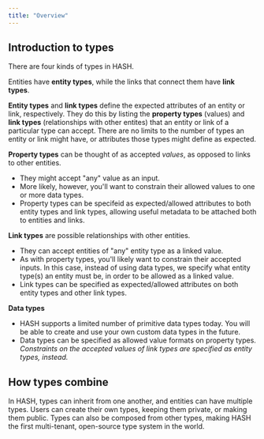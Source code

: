 ```yaml
---
title: "Overview"
---
```


## Introduction to types

There are four kinds of types in HASH.

Entities have **entity types**, while the links that connect them have **link types**.

**Entity types** and **link types** define the expected attributes of an entity or link, respectively. They do this by listing the **property types** (values) and **link types** (relationships with other entites) that an entity or link of a particular type can accept. There are no limits to the number of types an entity or link might have, or attributes those types might define as expected.

**Property types** can be thought of as accepted _values_, as opposed to links to other entities.
- They might accept "any" value as an input.
- More likely, however, you'll want to constrain their allowed values to one or more data types.
- Property types can be specifeid as expected/allowed attributes to both entity types and link types, allowing useful metadata to be attached both to entities and links.

**Link types** are possible relationships with other entities.
- They can accept entities of "any" entity type as a linked value.
- As with property types, you'll likely want to constrain their accepted inputs. In this case, instead of using data types, we specify what entity type(s) an entity must be, in order to be allowed as a linked value.
- Link types can be specified as expected/allowed attributes on both entity types and other link types.

**Data types** 
- HASH supports a limited number of primitive data types today. You will be able to create and use your own custom data types in the future.
- Data types can be specified as allowed value formats on property types. _Constraints on the accepted values of link types are specified as entity types, instead._

## How types combine

In HASH, types can inherit from one another, and entities can have multiple types. Users can create their own types, keeping them private, or making them public. Types can also be composed from other types, making HASH the first multi-tenant, open-source type system in the world.

